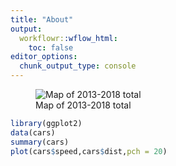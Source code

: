 ```yaml
---
title: "About"
output:
  workflowr::wflow_html:
    toc: false
editor_options:
  chunk_output_type: console
---
```


![Map of 2013-2018 total](20132018.png)

```r
library(ggplot2)
data(cars)
summary(cars)
plot(cars$speed,cars$dist,pch = 20)
```